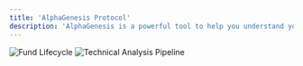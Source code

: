 ```yaml
---
title: 'AlphaGenesis Protocol'
description: 'AlphaGenesis is a powerful tool to help you understand your data.'
---
```


<img
  className=""
  src="/images/fund-lifecycle.png"
  alt="Fund Lifecycle"
/>
<img
  className=""
  src="/images/technical-analysis-pipeline.png"
  alt="Technical Analysis Pipeline"
/>